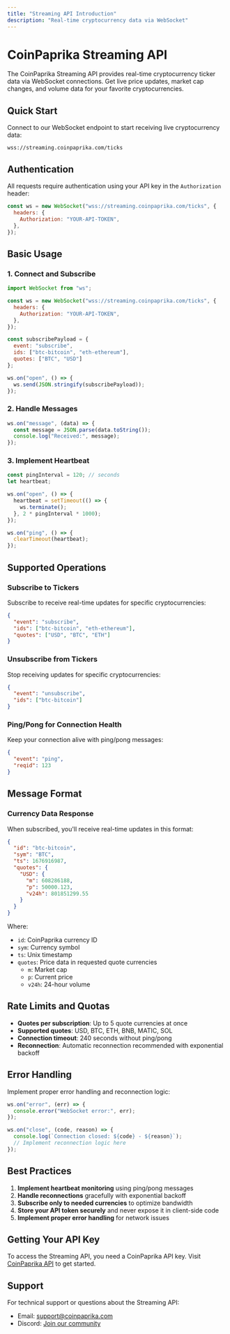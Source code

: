 ```yaml
---
title: "Streaming API Introduction"
description: "Real-time cryptocurrency data via WebSocket"
---
```


# CoinPaprika Streaming API

The CoinPaprika Streaming API provides real-time cryptocurrency ticker data via WebSocket connections. Get live price updates, market cap changes, and volume data for your favorite cryptocurrencies.

## Quick Start

Connect to our WebSocket endpoint to start receiving live cryptocurrency data:

```
wss://streaming.coinpaprika.com/ticks
```

## Authentication

All requests require authentication using your API key in the `Authorization` header:

```javascript
const ws = new WebSocket("wss://streaming.coinpaprika.com/ticks", {
  headers: {
    Authorization: "YOUR-API-TOKEN",
  },
});
```

## Basic Usage

### 1. Connect and Subscribe

```javascript
import WebSocket from "ws";

const ws = new WebSocket("wss://streaming.coinpaprika.com/ticks", {
  headers: {
    Authorization: "YOUR-API-TOKEN",
  },
});

const subscribePayload = {
  event: "subscribe",
  ids: ["btc-bitcoin", "eth-ethereum"],
  quotes: ["BTC", "USD"]
};

ws.on("open", () => {
  ws.send(JSON.stringify(subscribePayload));
});
```

### 2. Handle Messages

```javascript
ws.on("message", (data) => {
  const message = JSON.parse(data.toString());
  console.log("Received:", message);
});
```

### 3. Implement Heartbeat

```javascript
const pingInterval = 120; // seconds
let heartbeat;

ws.on("open", () => {
  heartbeat = setTimeout(() => {
    ws.terminate();
  }, 2 * pingInterval * 1000);
});

ws.on("ping", () => {
  clearTimeout(heartbeat);
});
```

## Supported Operations

### Subscribe to Tickers

Subscribe to receive real-time updates for specific cryptocurrencies:

```json
{
  "event": "subscribe",
  "ids": ["btc-bitcoin", "eth-ethereum"],
  "quotes": ["USD", "BTC", "ETH"]
}
```

### Unsubscribe from Tickers

Stop receiving updates for specific cryptocurrencies:

```json
{
  "event": "unsubscribe",
  "ids": ["btc-bitcoin"]
}
```

### Ping/Pong for Connection Health

Keep your connection alive with ping/pong messages:

```json
{
  "event": "ping",
  "reqid": 123
}
```

## Message Format

### Currency Data Response

When subscribed, you'll receive real-time updates in this format:

```json
{
  "id": "btc-bitcoin",
  "sym": "BTC",
  "ts": 1676916987,
  "quotes": {
    "USD": {
      "m": 608286188,
      "p": 50000.123,
      "v24h": 801851299.55
    }
  }
}
```

Where:
- `id`: CoinPaprika currency ID
- `sym`: Currency symbol
- `ts`: Unix timestamp
- `quotes`: Price data in requested quote currencies
  - `m`: Market cap
  - `p`: Current price
  - `v24h`: 24-hour volume

## Rate Limits and Quotas

- **Quotes per subscription**: Up to 5 quote currencies at once
- **Supported quotes**: USD, BTC, ETH, BNB, MATIC, SOL
- **Connection timeout**: 240 seconds without ping/pong
- **Reconnection**: Automatic reconnection recommended with exponential backoff

## Error Handling

Implement proper error handling and reconnection logic:

```javascript
ws.on("error", (err) => {
  console.error("WebSocket error:", err);
});

ws.on("close", (code, reason) => {
  console.log(`Connection closed: ${code} - ${reason}`);
  // Implement reconnection logic here
});
```

## Best Practices

1. **Implement heartbeat monitoring** using ping/pong messages
2. **Handle reconnections** gracefully with exponential backoff
3. **Subscribe only to needed currencies** to optimize bandwidth
4. **Store your API token securely** and never expose it in client-side code
5. **Implement proper error handling** for network issues

## Getting Your API Key

To access the Streaming API, you need a CoinPaprika API key. Visit [CoinPaprika API](https://coinpaprika.com/api/) to get started.

## Support

For technical support or questions about the Streaming API:
- Email: [support@coinpaprika.com](mailto:support@coinpaprika.com)
- Discord: [Join our community](https://discord.gg/DhJge5TUGM) 
